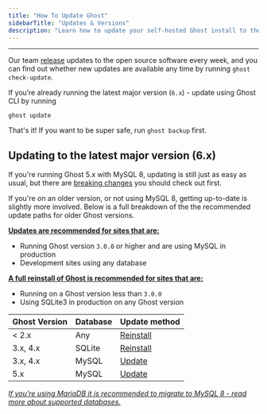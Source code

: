 ```yaml
---
title: "How To Update Ghost"
sidebarTitle: "Updates & Versions"
description: "Learn how to update your self-hosted Ghost install to the latest version"
---
```


---

Our team [release](https://github.com/TryGhost/Ghost/releases) updates to the open source software every week, and you can find out whether new updates are available any time by running `ghost check-update`.

If you’re already running the latest major version (`6.x`) - update using Ghost CLI by running

```
ghost update
```

That's it\! If you want to be super safe, run `ghost backup` first.

## Updating to the latest major version (6.x)

If you're running Ghost 5.x with MySQL 8, updating is still just as easy as usual, but there are [breaking changes](/changes) you should check out first.

If you're on an older version, or not using MySQL 8, getting up-to-date is slightly more involved. Below is a full breakdown of the the recommended update paths for older Ghost versions.

[**Updates are recommended for sites that are:**](/update-major-version/)

- Running Ghost version `3.0.0` or higher and are using MySQL in production
- Development sites using any database

[**A full reinstall of Ghost is recommended for sites that are:**](/reinstall/)

- Running on a Ghost version less than `3.0.0`
- Using SQLite3 in production on any Ghost version

| Ghost Version | Database | Update method                    |
| ------------- | -------- | -------------------------------- |
| \< 2.x        | Any      | [Reinstall](/reinstall/)         |
| 3.x, 4.x      | SQLite   | [Reinstall](/reinstall/)         |
| 3.x, 4.x      | MySQL    | [Update](/update-major-version/) |
| 5.x           | MySQL    | [Update](/update-major-version/) |

[_If you’re using MariaDB it is recommended to migrate to MySQL 8 - read more about supported databases._](/faq/supported-databases/)